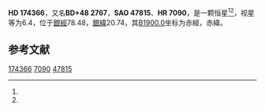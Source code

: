 {{Starbox begin
| name = HD 174366
}}
{{Starbox observe
| epoch = [[J2000.0|J2000.0]]
| constell = {{星座名待查}}<ref name=SIMBAD>{{cite web
 | url=http://simbad.u-strasbg.fr/simbad/sim-id?Ident=HR+7090
 | title=Pulsating variable Star
 | publisher=Centre de Données astronomiques de Strasbourg
 | work=SIMBAD
 | accessdate=2012-07-13
 | archive-date=2016-03-16
 | archive-url=https://web.archive.org/web/20160316215555/http://simbad.u-strasbg.fr/simbad/sim-id?Ident=HR+7090
 | dead-url=no
 }}</ref><ref name=DATA>{{cite web
 | url=http://vizier.u-strasbg.fr/viz-bin/VizieR-5?-out.add=.&-source=5050&-corr=PK=HR&-out.max=9999&HR=7090
 | title=VizieR Detailed Page
 | accessdate=2012-07-13
 | archive-date=2016-03-05
 | archive-url=https://web.archive.org/web/20160305054659/http://vizier.u-strasbg.fr/viz-bin/VizieR-5?-out.add=.&-source=5050&-corr=PK=HR&-out.max=9999&HR=7090
 | dead-url=no
 }}</ref>
| 星官 = 
| ra = {{RA|18|47|40}}<ref name=SIMBAD /><ref name=DATA />
| dec = {{DEC|+49|4|30}}<ref name=SIMBAD /><ref name=DATA />
| appmag_v = 6.4<ref name=SIMBAD /><ref name=DATA />
}}
{{Starbox character
| class = A1V<ref name=SIMBAD /><ref name=DATA />
| b-v = <ref name=SIMBAD /><ref name=DATA />
| u-b = <ref name=SIMBAD /><ref name=DATA />
| r-i = <ref name=SIMBAD /><ref name=DATA />
| variable = 
}}
{{Starbox astrometry
| radial_v = 
| prop_mo_ra = -17
| parallax = 
| p_error = 
}}
{{Starbox catalog
| names =BD+48 2767，[[SAO星表|SAO]] 47815，[[HD星表|HD]] 174366，[[HR星表|HR]] 7090}}
{{Starbox reference |Simbad=HR+7090}}
{{Starbox end}}

'''HD 174366'''，又名'''BD+48 2767'''，'''SAO 47815'''、'''HR 7090'''，是一颗恒星<ref name=SIMBAD /><ref name=DATA />，视星等为6.4，位于[[銀道座標系|銀經]]78.48，[[銀道座標系|銀緯]]20.74，其[[B1900.0|B1900.0]]坐标为赤經{{RA|18|45|3.3}}，赤緯{{DEC|+48|20.74|45}}。

== 参考文献 ==
{{reflist}}

{{star-stub}}

[[Category:HD和HDE天體|174366]]
[[Category:HR天體|7090]]
[[Category:SAO天體|47815]]